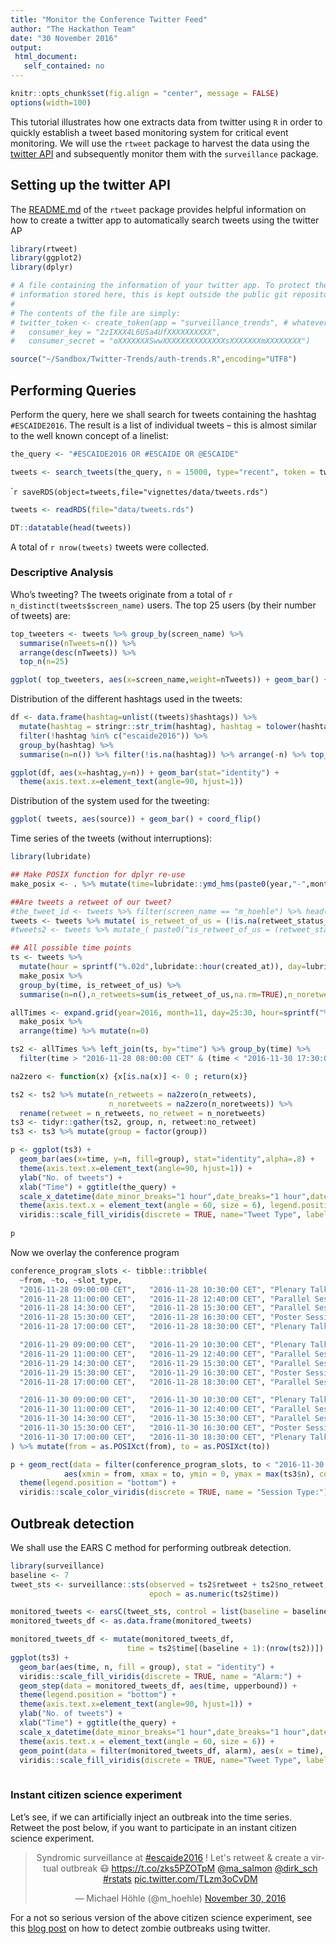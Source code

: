 ```yaml
---
title: "Monitor the Conference Twitter Feed"
author: "The Hackathon Team"
date: "30 November 2016"
output:
 html_document:
   self_contained: no
---
```


```r
knitr::opts_chunk$set(fig.align = "center", message = FALSE)
options(width=100)
```

This tutorial illustrates how one extracts data from twitter
using `R` in order to quickly establish a tweet based monitoring
system for critical event monitoring.
We will use the `rtweet` package to harvest the data using the
[twitter API](https://dev.twitter.com/overview/api) and subsequently
monitor them with the `surveillance` package.

## Setting up the twitter API

The [README.md](https://github.com/mkearney/rtweet) of the `rtweet`
package provides helpful information on how to create a twitter app to
automatically search tweets using the twitter AP

```r
library(rtweet)
library(ggplot2)
library(dplyr)
```

```r
# A file containing the information of your twitter app. To protect the
# information stored here, this is kept outside the public git repository.
#
# The contents of the file are simply:
# twitter_token <- create_token(app = "surveillance_trends", # whatever you named app
#   consumer_key = "2zIXXX4L6USa4UfXXXXXXXXXX",
#   consumer_secret = "oXXXXXXXSwwXXXXXXXXXXXXXXsXXXXXXXmXXXXXXXX")

source("~/Sandbox/Twitter-Trends/auth-trends.R",encoding="UTF8")
```

## Performing Queries

Perform the query, here we shall search for tweets containing the
hashtag `#ESCAIDE2016`. The result is a list of individual tweets --
this is almost similar to the well known concept of a linelist:

```r
the_query <- "#ESCAIDE2016 OR #ESCAIDE OR @ESCAIDE"
```

```r
tweets <- search_tweets(the_query, n = 15000, type="recent", token = twitter_token)
```
````r
saveRDS(object=tweets,file="vignettes/data/tweets.rds")
```
```r
tweets <- readRDS(file="data/tweets.rds")
```
```r
DT::datatable(head(tweets))
```

A total of `r nrow(tweets)` tweets were collected.

### Descriptive Analysis

Who's tweeting? The tweets originate from a total of
`r n_distinct(tweets$screen_name)` users. The top 25 users (by their
number of tweets) are:

```r

top_tweeters <- tweets %>% group_by(screen_name) %>%
  summarise(nTweets=n()) %>%
  arrange(desc(nTweets)) %>%
  top_n(n=25)

ggplot( top_tweeters, aes(x=screen_name,weight=nTweets)) + geom_bar() + coord_flip() + xlab("Number of tweets")
```

Distribution of the different hashtags used in the tweets:

```r
df <- data.frame(hashtag=unlist((tweets)$hashtags)) %>%
  mutate(hashtag = stringr::str_trim(hashtag), hashtag = tolower(hashtag)) %>%
  filter(!hashtag %in% c("escaide2016")) %>%
  group_by(hashtag) %>%
  summarise(n=n()) %>% filter(!is.na(hashtag)) %>% arrange(-n) %>% top_n(n=40)

ggplot(df, aes(x=hashtag,y=n)) + geom_bar(stat="identity") +
  theme(axis.text.x=element_text(angle=90, hjust=1))
```

Distribution of the system used for the tweeting:

```r
ggplot( tweets, aes(source)) + geom_bar() + coord_flip()
```

Time series of the tweets (without interruptions):
```r
library(lubridate)

## Make POSIX function for dplyr re-use
make_posix <- . %>% mutate(time=lubridate::ymd_hms(paste0(year,"-",month,"-",day," ",hour,":00:00"),tz="CET"))

##Are tweets a retweet of our tweet?
#the_tweet_id <- tweets %>% filter(screen_name == "m_hoehle") %>% head(n=1) %>% .[["status_id"]] %>% as.character
tweets <- tweets %>% mutate( is_retweet_of_us = (!is.na(retweet_status_id == 803931871662972928) & retweet_status_id == 803931871662972928))
#tweets2 <- tweets %>% mutate_( paste0("is_retweet_of_us = (retweet_status_id == ", the_tweet_id,")"))

## All possible time points
ts <- tweets %>%
  mutate(hour = sprintf("%.02d",lubridate::hour(created_at)), day=lubridate::day(created_at),month=lubridate::month(created_at),year=lubridate::year(created_at)) %>%
  make_posix %>%
  group_by(time, is_retweet_of_us) %>%
  summarise(n=n(),n_retweets=sum(is_retweet_of_us,na.rm=TRUE),n_noretweets=n-n_retweets)

allTimes <- expand.grid(year=2016, month=11, day=25:30, hour=sprintf("%.02d",0:23)) %>%
  make_posix %>%
  arrange(time) %>% mutate(n=0)

ts2 <- allTimes %>% left_join(ts, by="time") %>% group_by(time) %>%
  filter(time > "2016-11-28 08:00:00 CET" & (time < "2016-11-30 17:30:00 CET")) %>% select(-n.x,-is_retweet_of_us,-n.y)

na2zero <- function(x) {x[is.na(x)] <- 0 ; return(x)}

ts2 <- ts2 %>% mutate(n_retweets = na2zero(n_retweets),
                      n_noretweets = na2zero(n_noretweets)) %>%
  rename(retweet = n_retweets, no_retweet = n_noretweets)
ts3 <- tidyr::gather(ts2, group, n, retweet:no_retweet)
ts3 <- ts3 %>% mutate(group = factor(group))

```


```r
p <- ggplot(ts3) +
  geom_bar(aes(x=time, y=n, fill=group), stat="identity",alpha=.8) +
  theme(axis.text.x=element_text(angle=90, hjust=1)) +
  ylab("No. of tweets") +
  xlab("Time") + ggtitle(the_query) +
  scale_x_datetime(date_minor_breaks="1 hour",date_breaks="1 hour",date_labels="Nov %d-%H:00", expand=c(0.5/24,0.5/24)) +
  theme(axis.text.x = element_text(angle = 60, size = 6), legend.position = "bottom") +
  viridis::scale_fill_viridis(discrete = TRUE, name="Tweet Type", label = c("Standard tweet",
                                                                            "Outbreak tweet/retweet"))
p
```

Now we overlay the conference program

```r
conference_program_slots <- tibble::tribble(
  ~from, ~to, ~slot_type,
  "2016-11-28 09:00:00 CET",   "2016-11-28 10:30:00 CET", "Plenary Talks",
  "2016-11-28 11:00:00 CET",   "2016-11-28 12:40:00 CET", "Parallel Session",
  "2016-11-28 14:30:00 CET",   "2016-11-28 15:30:00 CET", "Parallel Session",
  "2016-11-28 15:30:00 CET",   "2016-11-28 16:30:00 CET", "Poster Session",
  "2016-11-28 17:00:00 CET",   "2016-11-28 18:30:00 CET", "Plenary Talks",

  "2016-11-29 09:00:00 CET",   "2016-11-29 10:30:00 CET", "Plenary Talks",
  "2016-11-29 11:00:00 CET",   "2016-11-29 12:40:00 CET", "Parallel Session",
  "2016-11-29 14:30:00 CET",   "2016-11-29 15:30:00 CET", "Parallel Session",
  "2016-11-29 15:30:00 CET",   "2016-11-29 16:30:00 CET", "Poster Session",
  "2016-11-28 17:00:00 CET",   "2016-11-28 18:30:00 CET", "Parallel Session",

  "2016-11-30 09:00:00 CET",   "2016-11-30 10:30:00 CET", "Plenary Talks",
  "2016-11-30 11:00:00 CET",   "2016-11-30 12:40:00 CET", "Parallel Session",
  "2016-11-30 14:30:00 CET",   "2016-11-30 15:30:00 CET", "Parallel Session",
  "2016-11-30 15:30:00 CET",   "2016-11-30 16:30:00 CET", "Poster Session",
  "2016-11-30 17:00:00 CET",   "2016-11-30 18:30:00 CET", "Plenary Talks"
) %>% mutate(from = as.POSIXct(from), to = as.POSIXct(to))
```

```r
p + geom_rect(data = filter(conference_program_slots, to < "2016-11-30 17:30:00 CET"),
            aes(xmin = from, xmax = to, ymin = 0, ymax = max(ts3$n), color = slot_type), alpha = 0.4) +
  theme(legend.position = "bottom") +
  viridis::scale_color_viridis(discrete = TRUE, name = "Session Type:")
```

## Outbreak detection

We shall use the EARS C method for performing outbreak detection.

```r
library(surveillance)
baseline <- 7
tweet_sts <- surveillance::sts(observed = ts2$retweet + ts2$no_retweet, # weekly number of cases
                               epoch = as.numeric(ts2$time))

monitored_tweets <- earsC(tweet_sts, control = list(baseline = baseline))
monitored_tweets_df <- as.data.frame(monitored_tweets)

monitored_tweets_df <- mutate(monitored_tweets_df,
                          time = ts2$time[(baseline + 1):(nrow(ts2))])
ggplot(ts3) +
  geom_bar(aes(time, n, fill = group), stat = "identity") +
  viridis::scale_fill_viridis(discrete = TRUE, name = "Alarm:") +
  geom_step(data = monitored_tweets_df, aes(time, upperbound)) +
  theme(legend.position = "bottom") +
  theme(axis.text.x=element_text(angle=90, hjust=1)) +
  ylab("No. of tweets") +
  xlab("Time") + ggtitle(the_query) +
  scale_x_datetime(date_minor_breaks="1 hour",date_breaks="1 hour",date_labels="Nov %d-%H:00", expand=c(0.5/24,0.5/24)) +
  theme(axis.text.x = element_text(angle = 60, size = 6)) +
  geom_point(data = filter(monitored_tweets_df, alarm), aes(x = time), y = 0, color = "red") +
  viridis::scale_fill_viridis(discrete = TRUE, name="Tweet Type", label = c("Standard tweet",
                                                                            "Our outbreak tweet/retweet"))

```

### Instant citizen science experiment

Let's see, if we can artificially inject an outbreak into the time
series. Retweet the post below, if you want to participate in an
instant citizen science experiment.

<center>
<blockquote class="twitter-tweet" data-lang="en"><p lang="en" dir="ltr">Syndromic surveillance at <a href="https://twitter.com/hashtag/escaide2016?src=hash">#escaide2016</a> ! Let&#39;s retweet &amp; create a virtual outbreak 😷 <a href="https://t.co/zks5PZOTpM">https://t.co/zks5PZOTpM</a> <a href="https://twitter.com/ma_salmon">@ma_salmon</a> <a href="https://twitter.com/dirk_sch">@dirk_sch</a> <a href="https://twitter.com/hashtag/rstats?src=hash">#rstats</a> <a href="https://t.co/TLzm3oCvDM">pic.twitter.com/TLzm3oCvDM</a></p>&mdash; Michael Höhle (\@m_hoehle) <a href="https://twitter.com/m_hoehle/status/803931871662972928">November 30, 2016</a></blockquote>
<script async src="//platform.twitter.com/widgets.js"
charset="utf-8"></script>
</center>

For a not so serious version of the above citizen science experiment,
see this
[blog post](http://staff.math.su.se/hoehle/blog/2016/09/25/sootb.html)
on how to detect zombie outbreaks using twitter.

